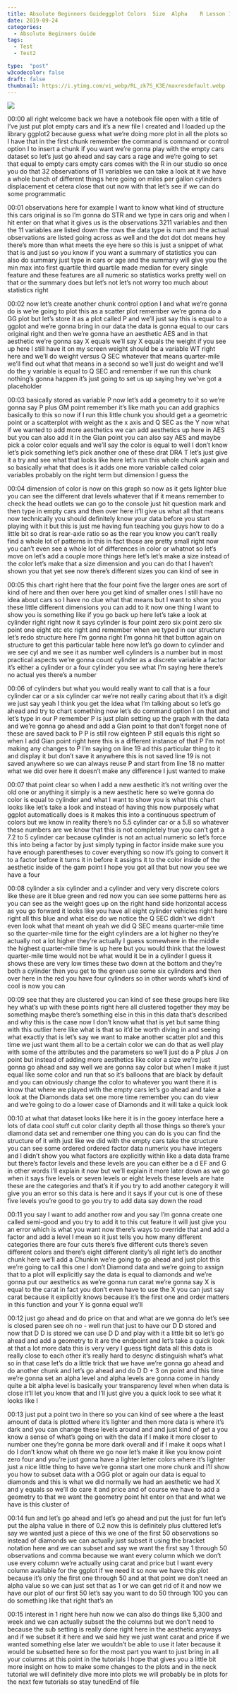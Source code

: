 ```yaml
---
title: Absolute Beginners Guideggplot Colors  Size  Alpha    R Lesson 13
date: 2019-09-24
categories:
  - Absolute Beginners Guide
tags:
  - Test
  - Test2

type:  "post"
w3codecolor: false
draft: false
thumbnail: https://i.ytimg.com/vi_webp/RL_zk7S_K3E/maxresdefault.webp
---
```


<a href="https://www.youtube.com/watch?v=RL_zk7S_K3E">
<img src="auto-posts/images/14-AbsoluteBeginnersGuide-ggplotLabelsandTitles,markdowntabs-RLesson12CradleToGraveR.webm.jpg">
</a>









00:00
all right welcome back we have a notebook file open with a title of I've
just put plot empty cars and it's a new file I created and I loaded up the
library ggplot2 because guess what we're doing more plot in all the plots so I
have that in the first chunk remember the command is command or control option
I to insert a chunk if you want we're gonna play with the empty cars dataset
so let's just go ahead and say cars a rage and we're going to set that equal
to empty cars empty cars comes with the R in our studio so once you do that 32
observations of 11 variables we can take a look at it we have a whole bunch of
different things here going on miles per gallon cylinders displacement et cetera
close that out now with that let's see if we can do some programmatic

00:01
observations here for example I want to know what kind of structure this cars
original is so I'm gonna do STR and we type in cars orig and when I hit enter
on that what it gives us is the observations 3211 variables and then the
11 variables are listed down the rows the data type is num and the actual
observations are listed going across as well and the dot dot dot means hey
there's more than what meets the eye here so this is just a snippet of what
that is and just so you know if you want a summary of statistics you can also do
summary just type in cars or age and the summary will give you the min max into
first quartile third quartile made median for every single feature and
these features are all numeric so statistics works pretty well on that or
the summary does but let's not let's not worry too much about statistics right

00:02
now let's create another chunk control option I and what we're gonna do is
we're going to plot this as a scatter plot remember we're gonna do a GG plot
but let's store it as a plot called P and we'll just say this is equal to
a ggplot and we're gonna bring in our data the data is gonna equal to our cars
original right and then we're gonna have an aesthetic AES and in that aesthetic
we're gonna say X equals we'll say X equals the weight if you see up here I
still have it on my screen weight should be a variable WT right here
and we'll do weight versus Q SEC whatever that means quarter-mile we'll
find out what that means in a second so we'll just do weight and we'll do the y
variable is equal to Q SEC and remember if we run this chunk nothing's gonna
happen it's just going to set us up saying hey we've got a placeholder

00:03
basically stored as variable P now let's add a geometry to it so we're gonna say
P plus GM point remember it's like math you can add graphics basically to this
so now if I run this little chunk you should get a a geometric point or a
scatterplot with weight as the x axis and Q SEC as the Y now what if we wanted
to add more aesthetics we can add aesthetics up here in AES but you can
also add it in the Gian point you can also say AES and maybe pick a color
color equals and we'll say the color is equal to well I don't know let's pick
something let's pick another one of these drat
DRA T let's just give it a try and see what that looks like here let's run this
whole chunk again and so basically what that does is it adds one more variable
called color variables probably on the right term but dimension I guess the

00:04
dimension of color is now on this graph so now as it gets lighter blue you can
see the different drat levels whatever that if it means remember to check the
head outlets we can go to the console just hit question mark and then type in
empty cars and then over here it'll give us what all that means now technically
you should definitely know your data before you start playing with it but
this is just me having fun teaching you guys how to do
a little bit so drat is rear-axle ratio so as the rear you know you can't really
find a whole lot of patterns in this in fact those are pretty small right now
you can't even see a whole lot of differences in color or whatnot so let's
move on let's add a couple more things here let's let's make a size instead of
the color let's make that a size dimension and you can do that I haven't
shown you that yet see now there's different sizes you can kind of see in

00:05
this chart right here that the four point five the larger ones are sort of
kind of here and then over here you get kind of
smaller ones I still have no idea about cars so I have no clue what that means
but I want to show you these little different dimensions you can add to it
now one thing I want to show you is something like if you go back up here
let's take a look at cylinder right right now it says cylinder is four point
zero six point zero six point one eight etc etc right and remember when we typed
in our structure let's redo structure here I'm gonna right I'm gonna hit that
button again on structure to get this particular table here now let's go down
to cylinder and we see cyl and we see it as number well
cylinders is a number but in most practical aspects we're gonna count
cylinder as a discrete variable a factor it's either a cylinder or a four
cylinder you see what I'm saying here there's no actual yes there's a number

00:06
of cylinders but what you would really want to call that is a four cylinder car
or a six cylinder car we're not really caring about that it's a digit we just
say yeah I think you get the idea what I'm talking about so let's go ahead and
try to chart something now let's do command option I on that and let's type
in our P remember P is just plain setting up the graph with the data and
we're gonna go ahead and add a Gian point to that don't forget none of these
are saved back to P P is still row eighteen P still equals this right so
when I add Gian point right here this is a different instance of that P I'm not
making any changes to P I'm saying on line 19 ad this particular thing to it
and display it but don't save it anywhere this is not saved line 19 is
not saved anywhere so we can always reuse P and start from line 18 no matter
what we did over here it doesn't make any difference I just wanted to make

00:07
that point clear so when I add a new aesthetic it's not writing over the old
one or anything it simply is a new aesthetic here so we're gonna do color
is equal to cylinder and what I want to show you is what this chart looks like
let's take a look and instead of having this now purposely what ggplot
automatically does is it makes this into a continuous spectrum of colors but we
know in reality there's no 5.5 cylinder car or a 5.8 so whatever these numbers
are we know that this is not completely true you can't get a 7.2 to 5 cylinder
car because cylinder is not an actual numeric so let's force this into being a
factor by just simply typing in factor inside make sure you have enough
parentheses to cover everything so now it's going to convert it to a factor
before it turns it in before it assigns it to the color inside of the aesthetic
inside of the gam point I hope you got all that but now you see we have a four

00:08
cylinder a six cylinder and a cylinder and very very discrete colors like these
are it blue green and red now you can see some patterns here as
you can see as the weight goes up on the
right hand side horizontal access as you go forward it looks like you have all
eight cylinder vehicles right here right
all this blue and what else do we notice the Q SEC didn't we didn't even look
what that meant oh yeah we did Q SEC means quarter-mile time so the
quarter-mile time for the eight cylinders are a lot higher no they're
actually not a lot higher they're actually I guess somewhere in the middle
the highest quarter-mile time is up here but you would think that the lowest
quarter-mile time would not be what would it be in a cylinder I guess it
shows these are very low times these two down at the bottom and they're both a
cylinder then you get to the green use some six
cylinders and then over here in the red you have four cylinders so in other
words what's kind of cool is now you can

00:09
see that they are clustered you can kind
of see these groups here like hey what's up with these points right here all
clustered together they may be something maybe there's something else in this in
this data that's described and why this is the case now I don't know what that
is yet but same thing with this outlier here like what is that so it'd be worth
diving in and seeing what exactly that is let's say we want to make another
scatter plot and this time we just want them all to be a certain color we can do
that as well play with some of the attributes and the parameters so we'll
just do a P plus J on point but instead of adding more aesthetics like color a
size we're just gonna go ahead and say well we are gonna say color but when I
make it just equal like some color and run that so it's balloons that are black
by default and you can obviously change the color to whatever you want
there it is know that where we played with the empty cars let's go ahead and
take a look at the Diamonds data set one more time remember you can do view and
we're going to do a lower case of Diamonds and it will take a quick look

00:10
at what that dataset looks like here it is in the gooey interface here a lots of
data cool stuff cut color clarity depth all those things so there's your diamond
data set and remember one thing you can do is you can find the structure of it
with just like we did with the empty cars take the structure you can see some
ordered ordered factor data numerix you have integers and I didn't show you what
factors are explicitly within like a data data frame but there's factor
levels and these levels are you can either be a d EF and G in other words
I'll explain it now but we'll explain it more later down as we go when it says
five levels or seven levels or eight levels these levels are hate these are
the categories and that's it if you try to add another category it will give you
an error so this data is here and it says if your cut is one of these five
levels you're good to go you try to add data say down the road

00:11
you say I want to add another row and you say I'm gonna create one called
semi-good and you try to add it to this cut
feature it will just give you an error which is what you want
now there's ways to override that and add a factor and add a level I mean so
it just tells you how many different categories there are four cuts there's
five different cuts there's seven different colors and there's eight
different clarity's all right let's do another chunk here we'll add a Chunkin
we're going to go ahead and just plot this we're going to call this one I don't
Diamond data and we're going to assign that to a plot will explicitly say the
data is equal to diamonds and we're gonna put our aesthetics as we're gonna
run carat we're gonna say X is equal to the carat in fact you don't even have to
use the X you can just say carat because it explicitly knows because it's the
first one and order matters in this function and your Y is gonna equal we'll

00:12
just go ahead and do price on that and what are we gonna do let's see is closed
paren see oh no - well run that just to have our D D stored and now that D D is
stored we can use D D and play with it a little bit so let's go ahead and add a
geometry to it are the endpoint and let's take a quick look at that a lot
more data this is very very I guess tight data all this data is really close
to each other it's really hard to desync distinguish what's what so in that case
let's do a little trick that we have we're gonna go ahead and do another
chunk and let's go ahead and do D D + 3 on point and this time we're gonna set
an alpha level and alpha levels are gonna come in handy quite a bit alpha
level is basically your transparency level when when data is close it'll let
you know that and I'll just give you a quick look to see what it looks like I

00:13
just put a point two in there so you can kind of see where a the least amount of
data is plotted where it's lighter and then more data is where it's dark and
you can change these levels around and and just kind of get a you know a sense
of what's going on with the data if I make it more closer to number one
they're gonna be more dark overall and if I make it oops what
I do I don't know what oh there we go now let's make it like you know point
zero four and you're just gonna have a lighter letter colors where it's lighter
just a nice little thing to have we're gonna start one more chunk and I'll show
you how to subset data with a OGG plot or again our data is equal to diamonds
and this is what we did normally we had an aesthetic we had X and y equals so
we'll do care it and price and of course we have to add a geometry to that we
want the geometry point hit enter on that and what we have is this cluster of

00:14
fun and let's go ahead and let's go ahead and put the just for fun let's put
the alpha value in there of 0.2 now this is definitely plus cluttered let's say
we wanted just a piece of this we one of the first 50 observations so instead of
diamonds we can actually just subset it using the bracket notation here and we
can subset and say we want the first say 1 through 50 observations and comma
because we want every column which we don't use every column we're actually
using carat and price but I want every column available for the ggplot if we
need it so now we have this plot because it's only the first one through 50 and
at that point we don't need an alpha value so we can just set that as 1 or we
can get rid of it and now we have our plot of our first 50 let's say you want
to do 50 through 100 you can do something like that right that's an

00:15
interest in 1 right here huh now we can also do things like 5,300 and week and
we can actually subset the the columns but we don't need to because the sub
setting is really done right here in the
aesthetic anyways and if we subset it it here and we said hey we just want carat
and price if we wanted something else later we wouldn't be able to use it
later because it would be subsetted here so for the most part you want to just
bring in all your columns at this point in the tutorials I hope that gives you a
little bit more insight on how to make some changes to the plots and in the neck
tutorial we will definitely dive more into plots we will probably be in plots
for the next few tutorials so stay tunedEnd of file

